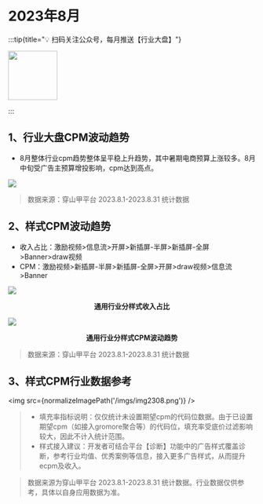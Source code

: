 

# 2023年8月

:::tip{title="💡 扫码关注公众号，每月推送【行业大盘】"}

<img src="https://raw.githubusercontent.com/yy1300326388/yy1300326388/main/images/gzh/gzh_qrcode.jpeg" width='100' height='100'/>

:::

## 1、行业大盘CPM波动趋势

- 8月整体行业cpm趋势整体呈平稳上升趋势，其中暑期电商预算上涨较多。8月中旬受广告主预算增投影响，cpm达到高点。

<img src="https://lf3-plat.pglstatp-toutiao.com/obj/union-platform/37461b1007c7df50b4f4b349263f1c33"/>

> 数据来源：穿山甲平台 2023.8.1-2023.8.31 统计数据

## 2、样式CPM波动趋势

- 收入占比：激励视频>信息流>开屏>新插屏-半屏>新插屏-全屏>Banner>draw视频
- CPM：激励视频>新插屏-半屏>新插屏-全屏>开屏>draw视频>信息流>Banner

<img src="https://lf3-plat.pglstatp-toutiao.com/obj/union-platform/f628560e1e153c5d849c8a9acd656ef2"/>
<p align="center"><b>通用行业分样式收入占比</b></p>

<img src="https://lf3-plat.pglstatp-toutiao.com/obj/union-platform/1d71dcc6906016742276386f08a4aa7d"/>
<p align="center"><b>通用行业分样式CPM波动趋势</b></p>

> 数据来源：穿山甲平台 2023.8.1-2023.8.31 统计数据

## 3、样式CPM行业数据参考

<img src={normalizeImagePath('/imgs/img2308.png')} />

> - 填充率指标说明：仅仅统计未设置期望cpm的代码位数据。由于已设置期望cpm（如接入gromore聚合等）的代码位，填充率受底价过滤影响较大，因此不计入统计范围。
> - 样式接入建议：开发者可结合平台【诊断】功能中的广告样式覆盖诊断，参考行业均值、优秀案例等信息，接入更多广告样式，从而提升ecpm及收入。

> 数据来源为穿山甲平台 2023.8.1-2023.8.31 统计数据。行业数据仅供参考，具体以自身应用数据为准。
